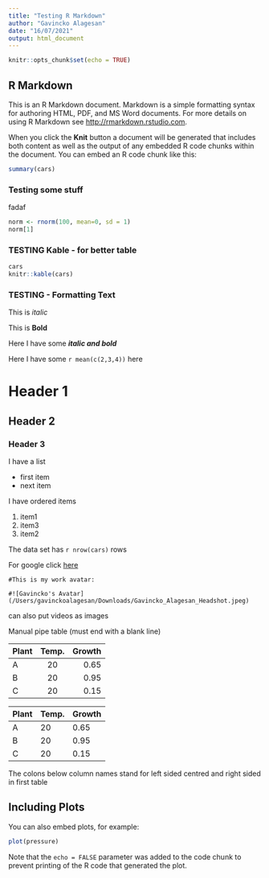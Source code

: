 ```yaml
---
title: "Testing R Markdown"
author: "Gavincko Alagesan"
date: "16/07/2021"
output: html_document
---
```


```r
knitr::opts_chunk$set(echo = TRUE)
```

## R Markdown

This is an R Markdown document. Markdown is a simple formatting syntax for authoring HTML, PDF, and MS Word documents. For more details on using R Markdown see <http://rmarkdown.rstudio.com>.

When you click the **Knit** button a document will be generated that includes both content as well as the output of any embedded R code chunks within the document. You can embed an R code chunk like this:

```r
summary(cars)
```
### Testing some stuff
fadaf

```r
norm <- rnorm(100, mean=0, sd = 1)
norm[1]
```
### TESTING Kable - for better table
```r
cars
knitr::kable(cars)
```


### TESTING - Formatting Text
This is  *italic*

This is **Bold**

Here I have some ***italic and bold***

Here I have some `r mean(c(2,3,4))` here

# Header 1
## Header 2
### Header 3

I have a list

* first item
* next item

I have ordered items

1. item1
3. item3
2. item2

The data set has `r nrow(cars)` rows

For google click [here](http://www.google.com)
```
#This is my work avatar:

#![Gavincko's Avatar](/Users/gavinckoalagesan/Downloads/Gavincko_Alagesan_Headshot.jpeg)
```

can also put videos as images 


Manual pipe table (must end with a blank line)

| Plant | Temp. | Growth |
|:------|:-----:|-------:| 
| A     | 20    | 0.65   |
| B     | 20    | 0.95   |
| C     | 20    | 0.15   |


| Plant | Temp. | Growth |
|-------|-------|--------|
| A     | 20    | 0.65   |
| B     | 20    | 0.95   |
| C     | 20    | 0.15   |

The colons below column names stand for left sided centred and right sided in 
first table

## Including Plots

You can also embed plots, for example:

```r
plot(pressure)
```

Note that the `echo = FALSE` parameter was added to the code chunk to prevent printing of the R code that generated the plot.
